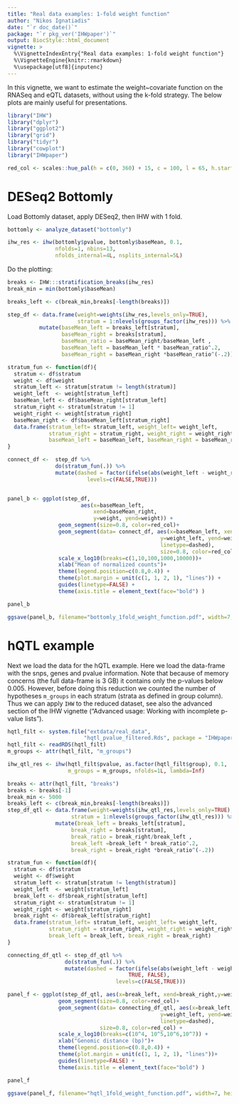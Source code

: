 ```yaml
---
title: "Real data examples: 1-fold weight function"
author: "Nikos Ignatiadis"
date: "`r doc_date()`"
package: "`r pkg_ver('IHWpaper')`"
output: BiocStyle::html_document
vignette: >
  %\VignetteIndexEntry{"Real data examples: 1-fold weight function"}
  %\VignetteEngine{knitr::rmarkdown}
  %\usepackage[utf8]{inputenc}
---
```


In this vignette, we want to estimate the weight~covariate function on the RNASeq and eQTL datasets, without using the k-fold strategy. The below plots are mainly useful for presentations.
 

```r
library("IHW")
library("dplyr")
library("ggplot2")
library("grid")
library("tidyr")
library("cowplot")
library("IHWpaper")
```

```r
red_col <- scales::hue_pal(h = c(0, 360) + 15, c = 100, l = 65, h.start = 0,direction = 1)(1)
```
# DESeq2 Bottomly

Load Bottomly dataset, apply DESeq2, then IHW with 1 fold.
```r
bottomly <- analyze_dataset("bottomly")

ihw_res <- ihw(bottomly$pvalue, bottomly$baseMean, 0.1,
               nfolds=1, nbins=13, 
               nfolds_internal=4L, nsplits_internal=5L)
```

 Do the plotting:
```r
breaks <- IHW:::stratification_breaks(ihw_res)
break_min = min(bottomly$baseMean)

breaks_left <- c(break_min,breaks[-length(breaks)])

step_df <- data.frame(weight=weights(ihw_res,levels_only=TRUE),
                      stratum = 1:nlevels(groups_factor(ihw_res))) %>%
          mutate(baseMean_left = breaks_left[stratum], 
                 baseMean_right = breaks[stratum],
                 baseMean_ratio = baseMean_right/baseMean_left , 
                 baseMean_left = baseMean_left * baseMean_ratio^.2,
                 baseMean_right = baseMean_right *baseMean_ratio^(-.2))

stratum_fun <- function(df){
  stratum <- df$stratum
  weight <- df$weight
  stratum_left <- stratum[stratum != length(stratum)]
  weight_left  <- weight[stratum_left]
  baseMean_left <- df$baseMean_right[stratum_left]
  stratum_right <- stratum[stratum != 1]
  weight_right <- weight[stratum_right]
  baseMean_right <- df$baseMean_left[stratum_right]
  data.frame(stratum_left= stratum_left, weight_left= weight_left, 
             stratum_right = stratum_right, weight_right = weight_right,
             baseMean_left = baseMean_left, baseMean_right = baseMean_right)
}

connect_df <-  step_df %>% 
               do(stratum_fun(.)) %>%
               mutate(dashed = factor(ifelse(abs(weight_left - weight_right) > 10^(-4) , TRUE, FALSE),
                         levels=c(FALSE,TRUE)))


panel_b <- ggplot(step_df, 
                       aes(x=baseMean_left, 
                           xend=baseMean_right, 
                           y=weight, yend=weight)) +
                geom_segment(size=0.8, color=red_col)+ 
                geom_segment(data= connect_df, aes(x=baseMean_left, xend=baseMean_right, 
                                                y=weight_left, yend=weight_right, 
                                                linetype=dashed),
                                                size=0.8, color=red_col)+
                scale_x_log10(breaks=c(1,10,100,1000,10000))+
                xlab("Mean of normalized counts")+
                theme(legend.position=c(0.8,0.4)) +
                theme(plot.margin = unit(c(1, 1, 2, 1), "lines")) +
                guides(linetype=FALSE) + 
                theme(axis.title = element_text(face="bold") )

panel_b
```

```r
ggsave(panel_b, filename="bottomly_1fold_weight_function.pdf", width=7, height=5)
```

# hQTL example

Next we load the data for the hQTL example. Here we load the data-frame with the snps, genes and pvalue information. Note that because of memory concerns (the full data-frame is 3 GB) it contains only the p-values below 0.005. However, before doing this reduction we counted the number of hypotheses `m_groups` in each stratum (strata as defined in group column). Thus we can apply `IHW` to the reduced dataset, see also the advanced section of the IHW vignette ("Advanced usage: Working with incomplete p-value lists"). 

```r
hqtl_filt <- system.file("extdata/real_data",
                        "hqtl_pvalue_filtered.Rds", package = "IHWpaper")
hqtl_filt <- readRDS(hqtl_filt)
m_groups <- attr(hqtl_filt, "m_groups")

ihw_qtl_res <- ihw(hqtl_filt$pvalue, as.factor(hqtl_filt$group), 0.1,
                   m_groups = m_groups, nfolds=1L, lambda=Inf)
```

```r
breaks <- attr(hqtl_filt, "breaks")
breaks <- breaks[-1]
break_min <- 5000
breaks_left <- c(break_min,breaks[-length(breaks)])
step_df_qtl <- data.frame(weight=weights(ihw_qtl_res,levels_only=TRUE),
                    stratum = 1:nlevels(groups_factor(ihw_qtl_res))) %>%
               mutate(break_left = breaks_left[stratum],
                    break_right = breaks[stratum],
                    break_ratio = break_right/break_left , 
                    break_left =break_left * break_ratio^.2,
                    break_right = break_right *break_ratio^(-.2))

stratum_fun <- function(df){
  stratum <- df$stratum
  weight <- df$weight
  stratum_left <- stratum[stratum != length(stratum)]
  weight_left  <- weight[stratum_left]
  break_left <- df$break_right[stratum_left]
  stratum_right <- stratum[stratum != 1]
  weight_right <- weight[stratum_right]
  break_right <- df$break_left[stratum_right]
  data.frame(stratum_left= stratum_left, weight_left= weight_left, 
             stratum_right = stratum_right, weight_right = weight_right,
             break_left = break_left, break_right = break_right)
}

connecting_df_qtl <- step_df_qtl %>% 
                  do(stratum_fun(.)) %>%
                  mutate(dashed = factor(ifelse(abs(weight_left - weight_right) > 5, 
                                      TRUE, FALSE),
                                  levels=c(FALSE,TRUE)))

panel_f <- ggplot(step_df_qtl, aes(x=break_left, xend=break_right,y=weight, yend=weight)) +
                geom_segment(size=0.8, color=red_col)+                
                geom_segment(data= connecting_df_qtl, aes(x=break_left, xend=break_right, 
                                                y=weight_left, yend=weight_right, 
                                                linetype=dashed),
                             size=0.8, color=red_col) +
                scale_x_log10(breaks=c(10^4, 10^5,10^6,10^7)) +
                xlab("Genomic distance (bp)")+
                theme(legend.position=c(0.8,0.4)) +
                theme(plot.margin = unit(c(1, 1, 2, 1), "lines"))+
                guides(linetype=FALSE) + 
                theme(axis.title = element_text(face="bold") )

panel_f
```

```r
ggsave(panel_f, filename="hqtl_1fold_weight_function.pdf", width=7, height=5)
```